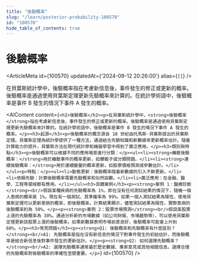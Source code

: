 ```yaml
---
title: "後驗概率"
slug: "/learn/posterior-probability-100570"
id: "100570"
hide_table_of_contents: true
---
```



# 後驗概率

<ArticleMeta id={100570} updatedAt={'2024-09-12 20:26:00'} alias={`[]`} />
<div className='border-solid border-b border-t-0 my-4 border-[var(--ifm-color-gray-300)]' />

在貝葉斯統計學中，後驗概率指在考慮新信息後，事件發生的修正或更新的概率。後驗概率是通過使用貝葉斯定理更新先驗概率來計算的。在統計學術語中，後驗概率是事件 B 發生的情況下事件 A 發生的概率。

<AIContent content={`<h2>後驗概率</h2><p>在貝葉斯統計學中，<strong>後驗概率</strong>指在考慮新信息後，事件發生的修正或更新的概率。後驗概率是通過使用貝葉斯定理更新先驗概率來計算的。在統計學術語中，後驗概率是事件 B 發生的情況下事件 A 發生的概率。</p><h3>起源</h3><p>後驗概率的概念源自 18 世紀由托馬斯·貝葉斯提出的貝葉斯定理。貝葉斯定理為統計學提供了一種方法，通過結合先驗知識和新數據來更新概率估計。隨着計算能力的提升，貝葉斯方法在現代統計學和機器學習中得到了廣泛應用。</p><h3>類別與特點</h3><p>後驗概率可以根據不同的應用場景進行分類：</p><ul><li><strong>離散後驗概率：</strong>用於離散事件的概率更新，如擲骰子或分類問題。</li><li><strong>連續後驗概率：</strong>用於連續變量的概率更新，如股票價格預測或參數估計。</li></ul><p>特點：</p><ul><li>動態更新：後驗概率隨着新數據的引入不斷更新。</li><li>依賴先驗：計算後驗概率需要先驗概率和似然函數。</li><li>廣泛應用：在金融、醫學、工程等領域都有應用。</li></ul><h3>具體案例</h3><p><strong>案例 1：醫療診斷</strong><br/>假設某種疾病的先驗概率為 1%，即在沒有任何測試結果的情況下，隨機一個人患病的概率是 1%。現在有一個測試，其準確率為 99%。如果一個人測試結果為陽性，使用貝葉斯定理可以更新患病的概率，即後驗概率。計算結果顯示，儘管測試結果為陽性，實際患病的後驗概率約為 50%。</p><p><strong>案例 2：股票市場預測</strong><br/>假設某股票上漲的先驗概率為 30%。通過分析新的市場數據（如公司財報、市場趨勢等），可以使用貝葉斯定理更新該股票上漲的後驗概率。如果新數據表明市場前景良好，後驗概率可能會上升到 60%。</p><h3>常見問題</h3><p><strong>Q1: 後驗概率和先驗概率有什麼區別？</strong><br/>A1: 先驗概率是指在沒有新信息的情況下對事件發生的初始估計，而後驗概率是結合新信息後對事件發生的更新估計。</p><p><strong>Q2: 如何選擇先驗概率？</strong><br/>A2: 選擇先驗概率通常基於歷史數據、專家意見或其他相關信息。選擇合理的先驗概率對後驗概率的準確性至關重要。</p>`} id={100570} />
